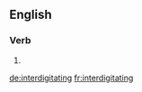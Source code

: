 ==English==

===Verb===
{{head|en}}

# {{present participle of|interdigitate}}

[[de:interdigitating]]
[[fr:interdigitating]]
